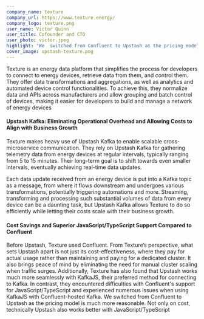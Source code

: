 ```yaml
---
company_name: texture
company_url: https://www.texture.energy/
company_logo: texture.png
user_name: Victor Quinn
user_title: Cofounder and CTO
user_photo: victor.jpeg
highlight: "We  switched from Confluent to Upstash as the pricing model is much more reasonable. Not only on cost, technically Upstash also works better with JavaScript/TypeScript"
cover_image: upstash-texture.png
---
```



Texture is an energy data platform that simplifies the process for developers to connect to energy devices, retrieve data from them, and control them. They offer data transformations and aggregations, as well as analytics and automated device control functionalities. To achieve this, they normalize data and APIs across manufacturers and allow grouping and batch control of devices, making it easier for developers to build and manage a network of energy devices
#### Upstash Kafka: Eliminating Operational Overhead and Allowing Costs to Align with Business Growth

Texture makes heavy use of Upstash Kafka to enable scalable cross-microservice communication. They rely on Upstash Kafka for gathering telemetry data from energy devices at regular intervals, typically ranging from 5 to 15 minutes. Their long-term goal is to shift towards even smaller intervals, eventually achieving real-time data updates.

Each data update received from an energy device is put into a Kafka topic as a message, from where it flows downstream and undergoes various transformations, potentially triggering automations and more. Streaming, transforming and processing such substantial volumes of data from every device can be a daunting task, but Upstash Kafka allows Texture to do so efficiently while letting their costs scale with their business growth.
#### Cost Savings and Superior JavaScript/TypeScript Support Compared to Confluent

Before Upstash, Texture used Confluent. From Texture’s perspective, what sets Upstash apart is not just its cost-effectiveness, where they pay for actual usage rather than maintaining and paying for a dedicated cluster. It also brings peace of mind by eliminating the need for manual cluster scaling when traffic surges. Additionally, Texture has also found that Upstash works much more seamlessly with KafkaJS, their preferred method for connecting to Kafka. In contrast, they encountered difficulties with Confluent's support for JavaScript/TypeScript and experienced numerous issues when using KafkaJS with Confluent-hosted Kafka.
<Highlight name="Victor Quinn" title="Cofounder and CTO" photo="victor.jpeg">
We switched from Confluent to Upstash as the pricing model is much more reasonable. Not only on cost, technically Upstash also works better with JavaScript/TypeScript
</Highlight>
